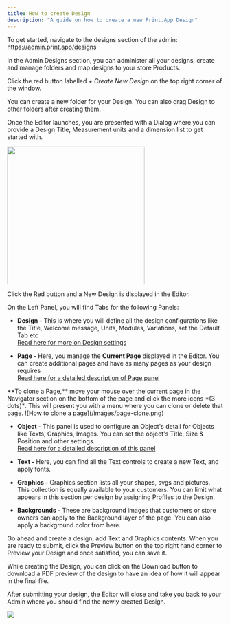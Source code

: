 ```yaml
---
title: How to create Design
description: "A guide on how to create a new Print.App Design"
---
```


To get started, navigate to the designs section of the admin: https://admin.print.app/designs

In the Admin Designs section, you can administer all your designs, create and manage folders and map designs to your store Products.

Click the red button labelled *+ Create New Design* on the top right corner of the window.

<Tip>You can create a new folder for your Design.
You can also drag Design to other folders after creating them.</Tip>

Once the Editor launches, you are presented with a Dialog where you can provide a Design Title, Measurement units and a dimension list to get started with.

<img width="320" class="rounded" src="/images/design-starter.png" />

Click the Red button and a New Design is displayed in the Editor.

On the Left Panel, you will find Tabs for the following Panels:

-   **Design -** This is where you will define all the design configurations like the Title, Welcome message, Units, Modules, Variations, set the Default Tab etc
<br/>[Read here for more on Design settings](/guides/designs/design-settings)

-   **Page -** Here, you manage the **Current Page** displayed in the Editor. You can create additional pages and have as many pages as your design requires
<br/>[Read here for a detailed description of Page panel](/guides/designs/design-pages)

<Tip>
**To clone a Page,** move your mouse over the current page in the Navigator section on the bottom of the page and click the more icons *(3 dots)*. This will present you with a menu where you can clone or delete that page.
![How to clone a page](/images/page-clone.png)
</Tip>

-   **Object -** This panel is used to configure an Object's detail for Objects like Texts, Graphics, Images. You can set the object's Title, Size & Position and other settings.
<br/>[Read here for a detailed description of this panel](/guides/designs/design-objects)

-   **Text -** Here, you can find all the Text controls to create a new Text, and apply fonts.

-   **Graphics -** Graphics section lists all your shapes, svgs and pictures. This collection is equally available to your customers. You can limit what appears in this section per design by assigning Profiles to the Design.

-   **Backgrounds -** These are background images that customers or store owners can apply to the Background layer of the page. You can also apply a background color from here.

Go ahead and create a design, add Text and Graphics contents.
When you are ready to submit, click the Preview button on the top right hand corner to Preview your Design and once satisfied, you can save it.

<Tip>
While creating the Design, you can click on the Download button to download a PDF preview of the design to have an idea of how it will appear in the final file.
</Tip>

After submitting your design, the Editor will close and take you back to your Admin where you should find the newly created Design.

<Frame>
    <img src="/images/admin.print.app_designs.png" />
</Frame>
